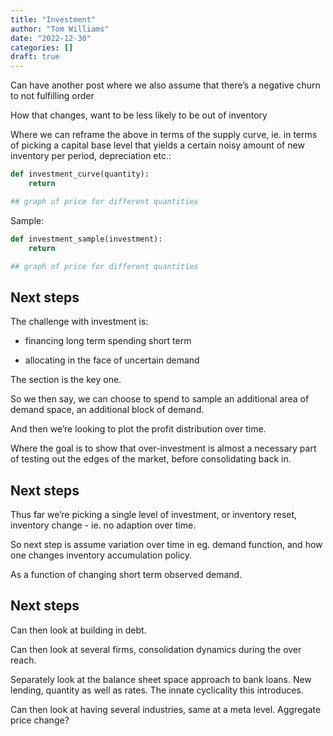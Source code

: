 ```yaml
---
title: "Investment"
author: "Tom Williams"
date: "2022-12-30"
categories: []
draft: true
---
```





Can have another post where we also assume that there's a negative churn to not fulfilling order

How that changes, want to be less likely to be out of inventory


Where we can reframe the above in terms of the supply curve, ie. in terms of picking a capital base level that yields a certain noisy amount of new inventory per period, depreciation etc.:

```python
def investment_curve(quantity):
    return

## graph of price for different quantities
```

Sample:

```python
def investment_sample(investment):
    return

## graph of price for different quantities
```


## Next steps

The challenge with investment is:

- financing long term spending short term

- allocating in the face of uncertain demand

The section is the key one.

So we then say, we can choose to spend to sample an additional area of demand space, an additional block of demand.

And then we're looking to plot the profit distribution over time.

Where the goal is to show that over-investment is almost a necessary part of testing out the edges of the market, before consolidating back in.


## Next steps

Thus far we're picking a single level of investment, or inventory reset, inventory change - ie. no adaption over time.

So next step is assume variation over time in eg. demand function, and how one changes inventory accumulation policy.

As a function of changing short term observed demand.

## Next steps

Can then look at building in debt.

Can then look at several firms, consolidation dynamics during the over reach.

Separately look at the balance sheet space approach to bank loans. New lending, quantity as well as rates. The innate cyclicality this introduces.

Can then look at having several industries, same at a meta level. Aggregate price change?
